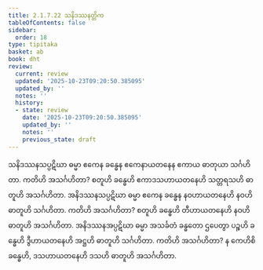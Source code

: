 ```yaml
---
title: 2.1.7.22 သနိဒဿနတ္တိက
tableOfContents: false
sidebar:
  order: 18
type: tipitaka
basket: ab
book: dht
review:
  current: review
  updated: '2025-10-23T09:20:50.385095'
  updated_by: ''
  notes: ''
  history:
  - state: review
    date: '2025-10-23T09:20:50.385095'
    updated_by: ''
    notes: ''
    previous_state: draft
---
```



<ReviewStatus review={frontmatter.review} showDetails={true} />

<HypothesisAnnotation frontmatter={frontmatter} />

<DynamicBreadcrumb />

<Division number="108" book="dht" e="ch" v="31" p="18">

<Paragraph number="154" book="dht">
သနိဒဿနသပ္ပဋိဃာ ဓမ္မာ ဧကေန ခန္ဓေန ဧကေနာယတနေန ဧကာယ ဓာတုယာ သင်္ဂဟိတာ. ကတိဟိ အသင်္ဂဟိတာ? စတူဟိ ခန္ဓေဟိ ဧကာဒသဟာယတနေဟိ သတ္တရသဟိ ဓာတူဟိ အသင်္ဂဟိတာ.
</Paragraph>

</Division>
<Division number="109" book="dht" e="ch" v="31" p="18">

<Paragraph number="155" book="dht">
အနိဒဿနသပ္ပဋိဃာ ဓမ္မာ ဧကေန ခန္ဓေန နဝဟာယတနေဟိ နဝဟိ ဓာတူဟိ သင်္ဂဟိတာ. ကတိဟိ အသင်္ဂဟိတာ? စတူဟိ ခန္ဓေဟိ တီဟာယတနေဟိ နဝဟိ ဓာတူဟိ အသင်္ဂဟိတာ.
</Paragraph>

</Division>
<Division number="110" book="dht" e="ch" v="31" p="18">

<Paragraph number="156" book="dht">
အနိဒဿနအပ္ပဋိဃာ ဓမ္မာ အသင်္ခတံ ခန္ဓတော ဌပေတွာ ပဉ္စဟိ ခန္ဓေဟိ ဒွီဟာယတနေဟိ အဋ္ဌဟိ ဓာတူဟိ သင်္ဂဟိတာ. ကတိဟိ အသင်္ဂဟိတာ? န ကေဟိစိ ခန္ဓေဟိ, ဒသဟာယတနေဟိ ဒသဟိ ဓာတူဟိ အသင်္ဂဟိတာ.
</Paragraph>
</Division>